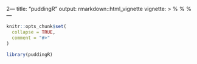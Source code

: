 2---
title: "puddingR"
output: rmarkdown::html_vignette
vignette: >
  %\VignetteIndexEntry{puddingR}
  %\VignetteEngine{knitr::rmarkdown}
  %\VignetteEncoding{UTF-8}
---

```r
knitr::opts_chunk$set(
  collapse = TRUE,
  comment = "#>"
)
```

```r
library(puddingR)
```
